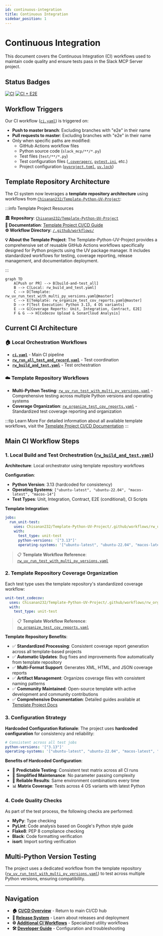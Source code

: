 ```yaml
---
id: continuous-integration  
title: Continuous Integration
sidebar_position: 1
---
```


# Continuous Integration

This document covers the Continuous Integration (CI) workflows used to maintain code quality and ensure tests pass in the Slack MCP Server project.

## Status Badges

[![CI](https://github.com/Chisanan232/slack-mcp-server/actions/workflows/ci.yaml/badge.svg)](https://github.com/Chisanan232/slack-mcp-server/actions/workflows/ci.yaml)
[![CI + E2E](https://github.com/Chisanan232/slack-mcp-server/actions/workflows/ci_includes_e2e_test.yaml/badge.svg)](https://github.com/Chisanan232/slack-mcp-server/actions/workflows/ci_includes_e2e_test.yaml)

## Workflow Triggers

Our CI workflow ([`ci.yaml`](https://github.com/Chisanan232/slack-mcp-server/blob/master/.github/workflows/ci.yaml)) is triggered on:

- **Push to master branch**: Excluding branches with "e2e" in their name
- **Pull requests to master**: Excluding branches with "e2e" in their name
- Only when specific paths are modified:
  - GitHub Actions workflow files
  - Python source code (`slack_mcp/**/*.py`)
  - Test files (`test/**/*.py`)
  - Test configuration files ([`.coveragerc`](https://github.com/Chisanan232/slack-mcp-server/blob/master/.coveragerc), [`pytest.ini`](https://github.com/Chisanan232/slack-mcp-server/blob/master/pytest.ini), etc.)
  - Project configuration ([`pyproject.toml`](https://github.com/Chisanan232/slack-mcp-server/blob/master/pyproject.toml), [`uv.lock`](https://github.com/Chisanan232/slack-mcp-server/blob/master/uv.lock))

## Template Repository Architecture

The CI system now leverages a **template repository architecture** using workflows from [`Chisanan232/Template-Python-UV-Project`](https://github.com/Chisanan232/Template-Python-UV-Project):

:::info Template Project Resources

**🏛️ Repository**: [`Chisanan232/Template-Python-UV-Project`](https://github.com/Chisanan232/Template-Python-UV-Project)  
**📖 Documentation**: [Template Project CI/CD Guide](https://chisanan232.github.io/Template-Python-UV-Project/dev/next/ci-cd)  
**⚙️ Workflow Directory**: [`/.github/workflows/`](https://github.com/Chisanan232/Template-Python-UV-Project/tree/master/.github/workflows)

**💡 About the Template Project**: The Template-Python-UV-Project provides a comprehensive set of reusable GitHub Actions workflows specifically designed for Python projects using the UV package manager. It includes standardized workflows for testing, coverage reporting, release management, and documentation deployment.

:::

```mermaid
graph TD
    A[Push or PR] --> B[build-and-test_all]
    B --> C[Local: rw_build_and_test.yaml]
    C --> D[Template: rw_uv_run_test_with_multi_py_versions.yaml@master]
    C --> E[Template: rw_organize_test_cov_reports.yaml@master]
    D --> F[Test Execution: Python 3.13, 4 OS variants]
    E --> G[Coverage Reports: Unit, Integration, Contract, E2E]
    F & G --> H[Codecov Upload & SonarCloud Analysis]
```

## Current CI Architecture

### **🏠 Local Orchestration Workflows**
- **[`ci.yaml`](https://github.com/Chisanan232/slack-mcp-server/blob/master/.github/workflows/ci.yaml)** - Main CI pipeline
- **[`rw_run_all_test_and_record.yaml`](https://github.com/Chisanan232/slack-mcp-server/blob/master/.github/workflows/rw_run_all_test_and_record.yaml)** - Test coordination
- **[`rw_build_and_test.yaml`](https://github.com/Chisanan232/slack-mcp-server/blob/master/.github/workflows/rw_build_and_test.yaml)** - Test orchestration

### **☁️ Template Repository Workflows**
- **Multi-Python Testing**: [`rw_uv_run_test_with_multi_py_versions.yaml`](https://github.com/Chisanan232/Template-Python-UV-Project/blob/master/.github/workflows/rw_uv_run_test_with_multi_py_versions.yaml) - Comprehensive testing across multiple Python versions and operating systems
- **Coverage Organization**: [`rw_organize_test_cov_reports.yaml`](https://github.com/Chisanan232/Template-Python-UV-Project/blob/master/.github/workflows/rw_organize_test_cov_reports.yaml) - Standardized test coverage reporting and organization

:::tip Learn More
For detailed information about all available template workflows, visit the [Template Project CI/CD Documentation](https://chisanan232.github.io/Template-Python-UV-Project/dev/next/ci-cd)
:::

## Main CI Workflow Steps

### 1. Local Build and Test Orchestration ([`rw_build_and_test.yaml`](https://github.com/Chisanan232/slack-mcp-server/blob/master/.github/workflows/rw_build_and_test.yaml))

**Architecture**: Local orchestrator using template repository workflows

**Configuration**:
- **Python Version**: 3.13 (hardcoded for consistency)
- **Operating Systems**: `["ubuntu-latest", "ubuntu-22.04", "macos-latest", "macos-14"]`
- **Test Types**: Unit, Integration, Contract, E2E (conditional), CI Scripts

**Template Integration**:
```yaml
jobs:
  run_unit-test:
    uses: Chisanan232/Template-Python-UV-Project/.github/workflows/rw_uv_run_test_with_multi_py_versions.yaml@master
    with:
      test_type: unit-test
      python-versions: '["3.13"]'
      operating-systems: '["ubuntu-latest", "ubuntu-22.04", "macos-latest", "macos-14"]'
```

> 📋 **Template Workflow Reference**: [`rw_uv_run_test_with_multi_py_versions.yaml`](https://github.com/Chisanan232/Template-Python-UV-Project/blob/master/.github/workflows/rw_uv_run_test_with_multi_py_versions.yaml)

### 2. Template Repository Coverage Organization

Each test type uses the template repository's standardized coverage workflow:

```yaml
unit-test_codecov:
  uses: Chisanan232/Template-Python-UV-Project/.github/workflows/rw_organize_test_cov_reports.yaml@master
  with:
    test_type: unit-test
```

> 📋 **Template Workflow Reference**: [`rw_organize_test_cov_reports.yaml`](https://github.com/Chisanan232/Template-Python-UV-Project/blob/master/.github/workflows/rw_organize_test_cov_reports.yaml)

**Template Repository Benefits**:
- ✅ **Standardized Processing**: Consistent coverage report generation across all template-based projects
- ✅ **Automatic Updates**: Bug fixes and improvements flow automatically from template repository
- ✅ **Multi-Format Support**: Generates XML, HTML, and JSON coverage reports
- ✅ **Artifact Management**: Organizes coverage files with consistent naming patterns
- ✅ **Community Maintained**: Open-source template with active development and community contributions
- ✅ **Comprehensive Documentation**: Detailed guides available at [Template Project Docs](https://chisanan232.github.io/Template-Python-UV-Project/dev/next/ci-cd)

### 3. Configuration Strategy

**Hardcoded Configuration Rationale**:
The project uses **hardcoded configuration** for consistency and reliability:

```yaml
# Consistent across all test jobs
python-versions: '["3.13"]'
operating-systems: '["ubuntu-latest", "ubuntu-22.04", "macos-latest", "macos-14"]'
```

**Benefits of Hardcoded Configuration**:
- 🎯 **Predictable Testing**: Consistent test matrix across all CI runs
- 🔧 **Simplified Maintenance**: No parameter passing complexity
- 🚀 **Reliable Results**: Same environment combinations every time
- 📊 **Matrix Coverage**: Tests across 4 OS variants with latest Python

### 4. Code Quality Checks

As part of the test process, the following checks are performed:
- **MyPy**: Type checking
- **PyLint**: Code analysis based on Google's Python style guide
- **Flake8**: PEP 8 compliance checking
- **Black**: Code formatting verification
- **isort**: Import sorting verification

## Multi-Python Version Testing

The project uses a dedicated workflow from the template repository ([`rw_uv_run_test_with_multi_py_versions.yaml`](https://github.com/Chisanan232/Template-Python-UV-Project/blob/master/.github/workflows/rw_uv_run_test_with_multi_py_versions.yaml)) to test across multiple Python versions, ensuring compatibility.

---

## Navigation

- **🏠 [CI/CD Overview](/dev/next/ci-cd)** - Return to main CI/CD hub
- **🔄 [Release System](./release-system)** - Learn about releases and deployment
- **⚙️ [Additional CI Workflows](./additional-ci-workflows)** - Specialized utility workflows
- **🛠️ [Developer Guide](./developer-guide)** - Configuration and troubleshooting
